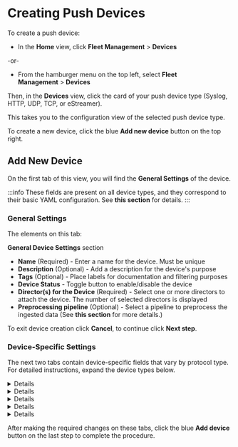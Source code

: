 # Creating Push Devices

To create a push device:

- In the **Home** view, click **Fleet Management**&nbsp;>&nbsp;**Devices**

-or-

- From the hamburger menu on the top left, select **Fleet Management**&nbsp;>&nbsp;**Devices**

Then, in the **Devices** view, click the card of your push device type (Syslog, HTTP, UDP, TCP, or eStreamer).

This takes you to the configuration view of the selected push device type.

To create a new device, click the blue **Add new device** button on the top right.

## Add New Device

On the first tab of this view, you will find the **General Settings** of the device.

:::info
These fields are present on all device types, and they correspond to their basic YAML configuration. See <Topic id="devices-overview-config">**this section**</Topic> for details.
:::

### General Settings

The elements on this tab:

**General Device Settings** section

- **Name** (Required) - Enter a name for the device. Must be unique
- **Description** (Optional) - Add a description for the device's purpose
- **Tags** (Optional) - Place labels for documentation and filtering purposes
- **Device Status** - Toggle button to enable/disable the device
- **Director(s) for the Device** (Required) - Select one or more directors to attach the device. The number of selected directors is displayed
- **Preprocessing pipeline** (Optional) - Select a pipeline to preprocess the ingested data (See <Topic id="normalization">**this section**</Topic> for more details.)

To exit device creation click **Cancel**, to continue click **Next step**.

### Device-Specific Settings

The next two tabs contain device-specific fields that vary by protocol type. For detailed instructions, expand the device types below.

<Details summary="Syslog">
<Include id="gui-syslog-device-config" />
</Details>

<Details summary="HTTP">
<Include id="gui-http-device-config" />
</Details>

<Details summary="UDP">
<Include id="gui-udp-device-config" />
</Details>

<Details summary="TCP">
<Include id="gui-tcp-device-config" />
</Details>

<Details summary="eStreamer">
<Include id="gui-estreamer-device-config" />
</Details>

After making the required changes on these tabs, click the blue **Add device** button on the last step to complete the procedure.
